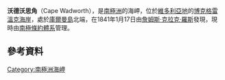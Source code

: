'''沃德沃思角'''（Cape Wadworth），是[[南極洲|南極洲]]的海岬，位於[[維多利亞地|維多利亞地]]的[[博克格雷溫克海岸|博克格雷溫克海岸]]，處於[[庫爾曼島|庫爾曼島]]北端，在1841年1月17日由[[詹姆斯·克拉克·羅斯|詹姆斯·克拉克·羅斯]]發現，現時由[[南極條約體系|南極條約體系]]管理。

{{coord|73|19|S|169|47|E|display=title}}

==參考資料==
{{usgs-gazetteer}}

{{DEFAULTSORT:Cape Wadworth}}
[[Category:南極洲海岬|Category:南極洲海岬]]


{{BorchgrevinkCoast-geo-stub}}